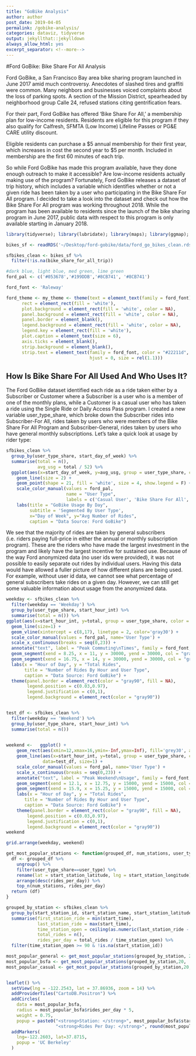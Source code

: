 ```yaml
---
title: "GoBike Analysis"
author: author
post_date: 2019-04-05
permalink: /gobike-analysis/
categories: dataviz, tidyverse
output: jekyllthat::jekylldown
always_allow_html: yes
excerpt_separator: <!--more-->
---
```


#Ford GoBike: Bike Share For All Analysis

Ford GoBike, a San Francisco Bay area bike sharing program launched in June 2017 amid much controversy. Anecdotes of slashed tires and graffiti were common. Many neighbors and businesses voiced complaints about the loss of parking spots. A section of the Mission District, spearheaded by neighborhood group Calle 24, refused stations citing gentrification fears.

For their part, Ford GoBike has offered 'Bike Share For All,' a membership plan for low-income residents. Residents are eligible for this program if they also qualify for Calfresh, SFMTA (Low Income) Lifeline Passes or PG&E CARE utility discount.

Eligible residents can purchase a \$5 annual membership for their first year, which increases in cost the second year to $5 per month. Included in membership are the first 60 minutes of each trip.

So while Ford GoBike has made this program available, have they done enough outreach to make it accessible? Are low-income residents actually making use of the program? Fortunately, Ford GoBike releases a dataset of trip history, which includes a variable which identifies whether or not a given ride has been taken by a user who participating in the Bike Share For All program. I decided to take a look into the dataset and check out how the Bike Share For All program was working throughout 2018. While the program has been available to residents since the launch of the bike sharing program in June 2017, public data with respect to this program is only available starting in January 2018.

```r
library(tidyverse); library(lubridate); library(maps); library(ggmap); library(leaflet); library(gridExtra)

bikes_sf <- readRDS('~/Desktop/ford-gobike/data/ford_go_bikes_clean.rds')

sfbikes_clean <- bikes_sf %>%
  filter(!is.na(bike_share_for_all_trip))
```

```r
#dark blue, light blue, med green, lime green  
ford_pal <- c('#053678','#199DDB','#8CB741', '#8CB741')

ford_font <- 'Raleway'

ford_theme <- my_theme <- theme(text = element_text(family = ford_font),
      rect = element_rect(fill = 'white'),
      plot.background = element_rect(fill = 'white', color = NA),
      panel.background = element_rect(fill = 'white', color = NA),
      panel.border = element_blank(),
      legend.background = element_rect(fill = 'white', color = NA),
      legend.key = element_rect(fill = 'white'),
      plot.caption = element_text(size = 6),
      axis.ticks = element_blank(),
      strip.background = element_blank(),
      strip.text = element_text(family = ford_font, color = "#22211d", 
                                hjust = 0, size = rel(1.1)))
```

## How Is Bike Share For All Used And Who Uses It?

The Ford GoBike dataset identified each ride as a ride taken either by a Subscriber or Customer where a Subscriber is a user who is a member of one of the monthly plans, while a Customer is a casual user who has taken a ride using the Single Ride or Daily Access Pass program. I created a new variable user_type_share, which broke down the Subscriber rides into Subscriber-For All, rides taken by users who were members of the Bike Share For All Program and Subscriber-General, rides taken by users who have general monthly subscriptions. Let's take a quick look at usage by rider type:

```r
sfbikes_clean %>% 
  group_by(user_type_share, start_day_of_week) %>% 
  summarise(total = n(),
            avg_usg = total / 52) %>% 
  ggplot(aes(x=start_day_of_week, y=avg_usg, group = user_type_share, col = user_type_share)) +
    geom_line(size = 2) +
    geom_point(shape = 21, fill = 'white', size = 4, show.legend = F) +
    scale_color_manual(values = ford_pal, 
                       name = "User Type",
                       labels = c('Casual User', 'Bike Share For All', 'General Subscriber')) +
    labs(title = "GoBike Usage By Day",
         subtitle = 'Segmented By User Type',
         x="Day of Week", y="Avg Number of Rides",
         caption = "Data Source: Ford GoBike")
```

We see that the majority of rides are taken by general subscribers (i.e. riders paying full-price in either the annual or monthly subscription program). These are the riders who have made the largest investment in the program and likely have the largest incentive for sustained use. Because of the way Ford anonymized data (no user ids were provided), it was not possible to easily separate out rides by individual users. Having this data would have allowed a fuller picture of how different plans are being used. For example, without user id data, we cannot see what percentage of general subscribers take rides on a given day. However, we can still get some valuable information about usage from the anonymized data.

```r
weekday <- sfbikes_clean %>%
  filter(weekday == 'Weekday') %>% 
  group_by(user_type_share, start_hour_int) %>% 
  summarise(total = n()) %>% 
ggplot(aes(x=start_hour_int, y=total, group = user_type_share, color = user_type_share)) +
  geom_line(size=1) +
  geom_vline(xintercept = c(8,17), linetype = 2, color='gray30') +
  scale_color_manual(values = ford_pal, name='User Type') +
  scale_x_continuous(breaks = seq(0,23)) +
  annotate("text", label = "Peak Commuting\nTimes", family = ford_font, x = 12.5, y = 30000) +
  geom_segment(xend = 8.25, x = 11, y = 30000, yend = 30000, col = "gray30", arrow = arrow(angle = 30, length = unit(2, "mm"))) +
  geom_segment(xend = 16.75, x = 14, y = 30000, yend = 30000, col = "gray30", arrow = arrow(angle = 30, length = unit(2, "mm"))) +
  labs(x = "Hour of Day", y = "Total Rides",
       title = "Number of Rides By Hour and User Type",
       caption = "Data Source: Ford GoBike") +
  theme(panel.border = element_rect(color = "gray90", fill = NA),
        legend.position = c(0.03,0.97),
        legend.justification = c(0,1),
        legend.background = element_rect(color = "gray90"))


test_df <- sfbikes_clean %>%
  filter(weekday == 'Weekend') %>% 
  group_by(user_type_share, start_hour_int) %>% 
  summarise(total = n())

  
weekend <-   ggplot() +
    geom_rect(aes(xmin=12,xmax=16,ymin=-Inf,ymax=Inf), fill='grey30', alpha=0.3) +
    geom_line(aes(x=start_hour_int, y=total, group = user_type_share, color = user_type_share),
              data=test_df, size=1) +
    scale_color_manual(values = ford_pal, name='User Type') +
    scale_x_continuous(breaks = seq(0,23)) +
    annotate("text", label = "Peak Weekend\nUsage", family = ford_font, x = 14, y = 15000) +
    geom_segment(xend = 12.1, x = 12.75, y = 15000, yend = 15000, col = "black", arrow = arrow(angle = 30, length = unit(2, "mm")), data = test_df) +
    geom_segment(xend = 15.9, x = 15.25, y = 15000, yend = 15000, col = "black", arrow = arrow(angle = 30, length = unit(2, "mm")), data = test_df) +
    labs(x = "Hour of Day", y = "Total Rides",
       title = "Number of Rides By Hour and User Type",
       caption = "Data Source: Ford GoBike") +
    theme(panel.border = element_rect(color = "gray90", fill = NA),
        legend.position = c(0.03,0.97),
        legend.justification = c(0,1),
        legend.background = element_rect(color = "gray90"))
weekend

grid.arrange(weekday, weekend)
```

```r
get_most_popular_stations <- function(grouped_df, num_stations, user_type) {
  df <- grouped_df %>%
    ungroup() %>%
    filter(user_type_share==user_type) %>%
    rename(lat = start_station_latitude, lng = start_station_longitude) %>%
    arrange(desc(rides_per_day)) %>%
    top_n(num_stations, rides_per_day)
  return (df)
}

grouped_by_station <- sfbikes_clean %>%
  group_by(start_station_id, start_station_name, start_station_latitude, start_station_longitude, user_type_share) %>%
  summarise(first_station_ride = min(start_time),
            last_station_ride = max(start_time),
            time_station_open = ceiling(as.numeric(last_station_ride - first_station_ride)),
            total_rides = n(),
            rides_per_day = total_rides / time_station_open) %>%
  filter(time_station_open >= 90 & !is.na(start_station_id))

most_popular_general <- get_most_popular_stations(grouped_by_station, 20, 'Subscriber-General')
most_popular_bsfa <- get_most_popular_stations(grouped_by_station,20, 'Subscriber-For All')
most_popular_casual <- get_most_popular_stations(grouped_by_station,20,'Customer')


leaflet() %>%
  setView(lng = -122.2543, lat = 37.86936, zoom = 14) %>%
  addProviderTiles("CartoDB.Positron") %>% 
  addCircles(
    data = most_popular_bsfa,
    radius = most_popular_bsfa$rides_per_day * 5,
    weight = 0.75,
    popup = paste0("<strong>Station: </strong>", most_popular_bsfa$start_station_name, "</br>",
                   "<strong>Rides Per Day: </strong>", round(most_popular_bsfa$rides_per_day,2))) %>%
  addMarkers(
    lng=-122.2603, lat=37.8715, 
    popup = 'UC Berkeley'
  )
```





